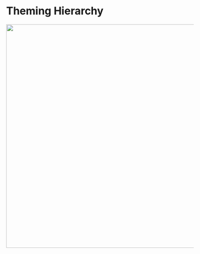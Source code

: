 ﻿<!--
  Copyright 2023 Comcast Cable Communications Management, LLC

  Licensed under the Apache License, Version 2.0 (the "License");
  you may not use this file except in compliance with the License.
  You may obtain a copy of the License at

  http://www.apache.org/licenses/LICENSE-2.0

  Unless required by applicable law or agreed to in writing, software
  distributed under the License is distributed on an "AS IS" BASIS,
  WITHOUT WARRANTIES OR CONDITIONS OF ANY KIND, either express or implied.
  See the License for the specific language governing permissions and
  limitations under the License.

  SPDX-License-Identifier: Apache-2.0
-->



<Meta title="Docs / Theming/ Hierarchy" />

# Theming Hierarchy

<img src={Flowchart} alt="" width="600" />
